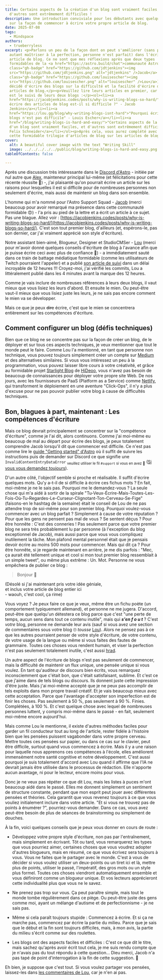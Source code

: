 ```yaml
---
title: Certains aspects de la création d'un blog sont vraiment faciles, et
  d'autres sont extrêmement difficiles !
description: Une introduction conviviale pour les débutants avec quelques jurons
  sur la façon de commencer à écrire votre propre article de blog.
date: 2025-07-08
tags:
  - Mindspace
authors:
  - trueberryless
excerpt: <p>Parlons un peu de la façon dont on peut s'améliorer (sans pour
  autant maîtriser à la perfection, personne n'est parfait) dans l'écriture d'un
  article de blog. Ce ne sont que mes réflexions après que deux types
  formidables de la <a href="https://astro.build/chat">communauté Astro</a> (<a
  class="gh-badge" href="https://github.com/jdtjenkins"><img
  src="https://github.com/jdtjenkins.png" alt="jdtjenkins" />Jacob</a> et <a
  class="gh-badge" href="https://github.com/louisescher"><img
  src="https://github.com/louisescher.png" alt="louisescher" />Lou</a>) aient
  décidé d'écrire des blogs sur la difficulté et la facilité d'écrire des
  articles de blog.</p><p>Veuillez lire leurs articles en premier, car celui-ci
  est le suivi de leurs deux blogs :</p><ol><li><a
  href="https://jacobjenkins.codes/posts/why-is-writing-blogs-so-hard/">"Pourquoi
  écrire des articles de blog est-il si difficile ?" - Jacob
  Jenkins</a></li><li><a
  href="https://lou.gg/blog/why-writing-blogs-isnt-hard">"Pourquoi écrire des
  blogs n'est pas difficile" - Louis Escher</a></li><li><a
  href="/blog/writing-blogs-is-hard-and-easy/">"Certains aspects de la création
  d'un blog sont vraiment faciles, et d'autres sont extrêmement difficiles !" -
  Felix Schneider</a></li></ol><p>Après cela, vous aurez complété avec succès
  cette formidable trilogie d'articles de blog sur les articles de blog.</p>
cover:
  alt: A beautiful cover image with the text "Writing Skill"
  image: ../../../../../public/blog/writing-blogs-is-hard-and-easy.png
tableOfContents: false

---
```


Après une discussion très intéressante dans le [Discord d'Astro](https://astro.build/chat) - initiée par nul autre que [Alex](https://github.com/alexanderniebuhr), mainteneur principal lui-même (et félicitations pour cette récente réussite 🎉) -, j'ai plaisanté qu'on pourrait écrire un article sur les raisons pour lesquelles il est si difficile pour de nombreuses personnes non seulement d'écrire, mais aussi de maintenir un blog dans son ensemble.

L'homme qui m'a nommé pour l'Astro Support Squad - [Jacob](https://github.com/jdtjenkins) (merci beaucoup pour avoir remarqué ma présence dans cette communauté formidable 😍) - l'a pris au pied de la lettre et a écrit un article à ce sujet. Pas une blague. Allez voir : [https://jacobjenkins.codes/posts/why-is-writing-blogs-so-hard/](https://jacobjenkins.codes/posts/why-is-writing-blogs-so-hard/). C'est son tout premier blog, d'ailleurs (et, espérons-le, pas son dernier, car j'ai vraiment apprécié son style d'écriture).

Notre assistant bien-aimé, Blogueur, Designer et StudioCMSer - [Lou](https://github.com/louisescher/) (merci pour m'avoir donné quelques conseils d'écriture de blog à l'avance afin que je puisse écrire ceci avec plus de confiance 🤩) - a immédiatement sauté dans ce train de battage médiatique formidable (comme les utilisateurs de Twitch pourraient l'appeler) et a publié [son article de suivi](https://lou.gg/blog/why-writing-blogs-isnt-hard) dans un délai incroyable de 12 heures !!! Croyez-moi, j'ai vérifié les commits, Lou a littéralement publié dans les 4 minutes avant la marque des 12 heures.

Comme je vais inclure de nombreuses références à leurs deux blogs, il vaut mieux que vous lisiez les leurs d'abord. Et ensuite le mien. Ou peut-être vaut-il mieux que vous lisiez juste les leurs, je ne sais pas encore comment le mien va se développer.

Mais ce que je peux ~~dire~~ écrire, c'est que le mien se concentrera entièrement sur les compétences d'écriture.

## Comment configurer un blog (défis techniques)

Bien que ce blog ne se concentre pas sur la façon de créer un blog, de le déployer et sur tous ces aspects techniques, je veux mentionner que tout le monde peut le faire. Comme Lou l'a mentionné, en tant que personne non technique, vous pouvez toujours simplement créer un compte sur [Medium](https://medium.com/) et des alternatives similaires. Si vous vous intéressez un peu à la programmation, vous pouvez laisser libre cours à votre créativité, et grâce au formidable projet [Starlight Blog](https://starlight-blog-docs.vercel.app/) de [HiDeoo](https://github.com/HiDeoo), vous n'avez pas besoin de beaucoup de connaissances pour déployer votre propre site Web. De nos jours, avec les fournisseurs de PaaS (Platform as a Service) comme [Netlify](https://www.netlify.com/), qui transforment le déploiement en une aventure "Click-Ops", il n'y a plus d'excuse pour ne pas pouvoir publier votre blog à cause de difficultés techniques.

## Bon, blagues à part, maintenant : Les compétences d'écriture

Mais ce blog devrait principalement se concentrer sur la "compétence d'écriture", comme je l'ai dit, alors continuons. Comme j'ai moi-même eu beaucoup de mal au départ pour écrire des blogs, je peux totalement comprendre Jacob lorsqu'il dit que commencer est difficile. Ce n'est pas comme lire le [guide "Getting started" d'Astro](https://docs.astro.build/en/install-and-setup/) où il suffit de suivre les instructions puis de demander sur Discord ce que signifie une `InvalidContentEntryDataError` <sub>veuillez utiliser le fil `#support` si vous en avez 🫶</sub> ([Si vous vous demandez toujours](https://docs.astro.build/en/reference/errors/invalid-content-entry-data-error/)).

D'un autre côté, l'objectif semble si proche et réalisable. Il suffit d'écrire quelques mots. Qu'y a-t-il de si difficile à écrire ces fichus mots ? En fait, moi-même je ne le sais pas. Pourquoi me le demandez-vous ? La seule chose qui m'a aidé à sortir de la spirale "Tu-Veux-Écrire-Mais-Toutes-Les-Fois-Où-Tu-Regardes-Le-Curseur-Clignotant-Ton-Cerveau-Se-Fige" (faisons-en le hashtag de la semaine) était le conseil de Lou de ne pas attendre trop de soi-même pour son premier blog. Pourquoi voulez-vous commencer avec un blog parfait ? Simplement à cause de votre réputation ? Pour que les gens ne pensent pas mal de vous ? Se sentent déçus ? Pour être honnête : C'est des conneries ! Pas seulement parce que votre premier blog ne sera très probablement lu par personne (à l'exception du blog exceptionnel de Jacob), mais aussi parce que vous vous compliquez inutilement la tâche. Mon plafond mental personnel était que je pensais devoir écrire au moins 500 mots pour commencer. Mais qui dit ça ? Pour être honnête, si je regarde maintenant en arrière, je me dis parfois : "Mec, ça aurait été tellement unique et cool si mon tout premier blog ressemblait à un simple tweet", ou même plus extrême : Un. Mot. Personne ne vous empêchera de publier ce blog :

> Bonjour 👋

(Désolé si j'ai maintenant pris votre idée géniale,\
et inclus votre article de blog entier ici\
\- waouh, c'est cool, ça rime)

Vous voyez ? Je peux faire ce que je veux, même être un fichu poète (un comportement typiquement allemand), et personne ne me jugera. D'accord, peut-être que quelqu'un détestera ce blog parce que c'est "une perte de temps, aucun sens dans tout ce contenu inutile", mais qui ***s'en f o u t*** ? C'est *votre* blog, <span id="comment-reference" class="fragment-highlight">personne ne demande leur avis (sauf si vous avez une section de commentaires sous votre blog 🙄 *tousse* [Lou](https://lou.gg/blog/why-writing-blogs-isnt-hard#chapter-five-its-the-8th-of-july)</span>). Alors ne pensez pas à ce que les autres pourraient penser de votre style d'écriture, de votre contenu, de votre usage de la langue ou même si vous faites des fautes de grammaire. Toutes ces choses vous rendent humain, et viser la perfection n'est pas seulement totalement inutile, c'est aussi [hrad](https://jacobjenkins.codes/posts/why-is-writing-blogs-so-hard/#chapter-1---i-want-it-now).

Un autre aspect de l'écriture de blogs n'est pas seulement de commencer, mais la difficulté de maintenir un flux unique, une pensée unique si vous voulez. En tant qu'auditeur de discours bien écrits, vous remarquez inconsciemment que c'était bon, que c'était satisfaisant, sublime. Et c'est ce que j'aime dans de tels blogs ou discours. Ils donnent juste cette impression d'être juste. Mais j'ai moi-même accepté que je ne peux pas accomplir de tels exploits dans mon propre travail créatif. Et je vais beaucoup mieux avec cette acceptation. Parce que l'avantage d'accepter son imperfection est de finir les choses. Pas seulement à 50 %, pas seulement à 90 %. Finies. Complétées, à 100 %. Et c'est quelque chose avec lequel de nombreuses personnes luttent, y compris moi-même dans le passé - en fait, seulement moi-même encore aujourd'hui.

Mais comme Lou le mentionne, il existe d'autres méthodes faciles pour garder un fil conducteur tout au long de l'article, rester fidèle à l'histoire bien que les pensées puissent vagabonder dans votre propre cerveau. Mettre toutes ces pensées sur papier, ou dans ce cas sur le clavier, peut être difficile, surtout quand vous commencez à écrire. Mais il y a une raison pour laquelle nous apprenons ces compétences à l'école, elles améliorent immensément notre santé cognitive et notre développement. C'est aussi pourquoi je suis totalement d'accord avec Lou quand il affirme que l'IA ne devrait jamais être utilisée dans le processus de rédaction. Elle n'apporte aucun avantage, ni pour le lecteur, encore moins pour vous.

Donc je ne veux pas répéter ce que dit Lou, mais les listes à puces m'ont beaucoup aidé dans le passé. Elles me donnent simplement un sentiment de structure constante, pendant que mon esprit peut jouer avec différentes pensées et théories. Cela garantit que vous revenez toujours à ce que vous vouliez initialement inclure dans votre article. "Et si vous ne trouvez pas de points à énumérer ?", pourriez-vous demander. Dans ce cas, vous avez peut-être besoin de plus de séances de brainstorming ou simplement de douches.

À la fin, voici quelques conseils que je peux vous donner en cours de route :

* Développez votre propre style d'écriture, non pas par l'entraînement, mais simplement en écrivant. Tôt ou tard, vous remarquerez les types que vous pourriez aimer, certaines choses que vous voudrez adopter d'autres blogueurs, mais en résumé, ce que vous écrivez sera toujours à vous. Vous ne faites que le partager avec le monde. C'est à vous de décider si vous voulez utiliser un deux-points ou un tiret ici et là, mettre plus de points, utiliser le passé, l'impératif, des gros mots ou un style plus formel. Toutes ces choses viendront automatiquement ensemble et vous définiront comme un blogueur unique. Et vos lecteurs apprécieront cette individualité plus que vous ne le savez.

* Ne prenez pas trop sur vous. Ça peut paraître simple, mais tout le monde tombe régulièrement dans ce piège. Ou peut-être juste des gens comme moi, ayant un mélange d'autisme et de perfectionnisme - je ne sais pas.

* Même si cela paraît toujours stupide : Commencez à écrire. Et si ça ne marche pas, commencez par écrire la partie du milieu. Parce que je sais que le début et la fin sont toujours difficiles, mais, à mon avis, la partie du milieu s'écrit comme sur des roulettes.

* Les blogs ont des aspects faciles et difficiles : C'est ce que dit le titre, mais sachez qu'après avoir écrit tout cela, je me suis rendu compte que je n'avais pas du tout répondu à cette question... Dieu merci, Jacob n'a pas tapé de point d'interrogation à la fin de cette suggestion. 🙏

Eh bien, je suppose que c'est tout. Si vous voulez partager vos pensées, laissez-les dans [les commentaires de Lou](https://lou.gg/blog/why-writing-blogs-isnt-hard), car je n'en ai pas.
